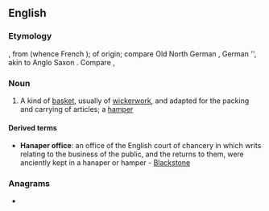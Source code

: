 ==English==

===Etymology===
{{etyl|LL.|en}} {{m|la|hanaperium||a large vase}}, from {{m|la|hanaus||vase, bowl, cup}} (whence French {{m|fr|hanap}}); of {{etyl|frk|en}} origin; compare Old North German {{m|nds|hnapf}}, German {{m|de|Napf}}'', akin to Anglo Saxon {{m|ang|hnæp||cup, bowl}}. Compare {{m|en|hamper}}, {{m|en|nappy}}

===Noun===
{{en-noun}}

# A kind of [[basket]], usually of [[wickerwork]], and adapted for the packing and carrying of articles; a [[hamper]]

====Derived terms====
* '''Hanaper office''': an office of the English court of chancery in which writs relating to the business of the public, and the returns to them, were anciently kept in a hanaper or hamper - [[Blackstone]]

===Anagrams===
* {{anagrams|en|heparan|raphane}}